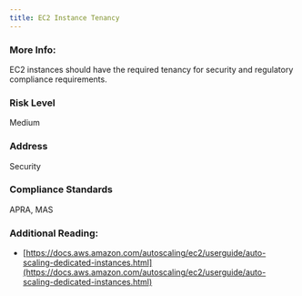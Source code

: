 ```yaml
---
title: EC2 Instance Tenancy
---
```


### More Info:

EC2 instances should have the required tenancy for security and regulatory compliance requirements.

### Risk Level

Medium

### Address

Security

### Compliance Standards

APRA, MAS

### Additional Reading:

- [https://docs.aws.amazon.com/autoscaling/ec2/userguide/auto-scaling-dedicated-instances.html](https://docs.aws.amazon.com/autoscaling/ec2/userguide/auto-scaling-dedicated-instances.html)
